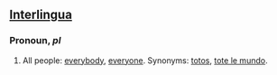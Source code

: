 ==[[Interlingua]]==
===Pronoun, ''pl''===
# All people: [[everybody]], [[everyone]]. Synonyms: [[totos]], [[tote le mundo]].
